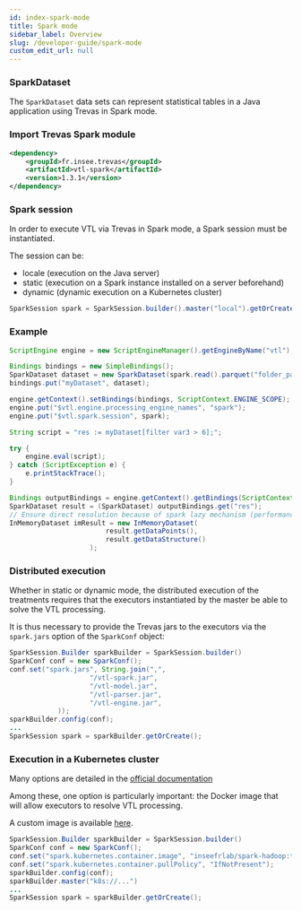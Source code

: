 ```yaml
---
id: index-spark-mode
title: Spark mode
sidebar_label: Overview
slug: /developer-guide/spark-mode
custom_edit_url: null
---
```


### SparkDataset

The `SparkDataset` data sets can represent statistical tables in a Java application using Trevas in Spark mode.

### Import Trevas Spark module

```xml
<dependency>
    <groupId>fr.insee.trevas</groupId>
    <artifactId>vtl-spark</artifactId>
    <version>1.3.1</version>
</dependency>
```

### Spark session

In order to execute VTL via Trevas in Spark mode, a Spark session must be instantiated.

The session can be:

- locale (execution on the Java server)
- static (execution on a Spark instance installed on a server beforehand)
- dynamic (dynamic execution on a Kubernetes cluster)

```java
SparkSession spark = SparkSession.builder().master("local").getOrCreate();
```

### Example

```java
ScriptEngine engine = new ScriptEngineManager().getEngineByName("vtl");

Bindings bindings = new SimpleBindings();
SparkDataset dataset = new SparkDataset(spark.read().parquet("folder_path"));
bindings.put("myDataset", dataset);

engine.getContext().setBindings(bindings, ScriptContext.ENGINE_SCOPE);
engine.put("$vtl.engine.processing_engine_names", "spark");
engine.put("$vtl.spark.session", spark);

String script = "res := myDataset[filter var3 > 6];";

try {
    engine.eval(script);
} catch (ScriptException e) {
    e.printStackTrace();
}

Bindings outputBindings = engine.getContext().getBindings(ScriptContext.ENGINE_SCOPE);
SparkDataset result = (SparkDataset) outputBindings.get("res");
// Ensure direct resolution because of spark lazy mechanism (performance warning!)
InMemoryDataset imResult = new InMemoryDataset(
                        result.getDataPoints(),
                        result.getDataStructure()
                    );
```

### Distributed execution

Whether in static or dynamic mode, the distributed execution of the treatments requires that the executors instantiated by the master be able to solve the VTL processing.

It is thus necessary to provide the Trevas jars to the executors via the `spark.jars` option of the `SparkConf` object:

```java
SparkSession.Builder sparkBuilder = SparkSession.builder()
SparkConf conf = new SparkConf();
conf.set("spark.jars", String.join(",",
                    "/vtl-spark.jar",
                    "/vtl-model.jar",
                    "/vtl-parser.jar",
                    "/vtl-engine.jar",
            ));
sparkBuilder.config(conf);
...
SparkSession spark = sparkBuilder.getOrCreate();
```

### Execution in a Kubernetes cluster

Many options are detailed in the [official documentation](https://spark.apache.org/docs/latest/running-on-kubernetes.html#docker-images)

Among these, one option is particularly important: the Docker image that will allow executors to resolve VTL processing.

A custom image is available [here](https://github.com/InseeFrLab/Trevas-Spark-Hadoop).

```java
SparkSession.Builder sparkBuilder = SparkSession.builder()
SparkConf conf = new SparkConf();
conf.set("spark.kubernetes.container.image", "inseefrlab/spark-hadoop:trevas-0.4.7-spark-3.2.1-hadoop-3.3.1-postgresql-42.3.3-postgis-2021.1.0");
conf.set("spark.kubernetes.container.pullPolicy", "IfNotPresent");
sparkBuilder.config(conf);
sparkBuilder.master("k8s://...")
...
SparkSession spark = sparkBuilder.getOrCreate();
```
